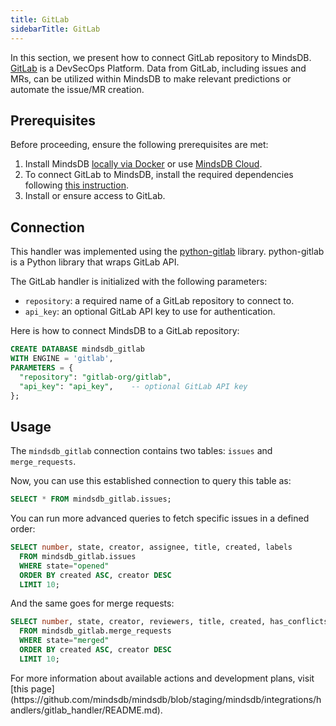 ```yaml
---
title: GitLab
sidebarTitle: GitLab
---
```


In this section, we present how to connect GitLab repository to MindsDB.
[GitLab](https://about.gitlab.com/) is a DevSecOps Platform. Data from GitLab, including issues and MRs, can be utilized within MindsDB to make relevant predictions or automate the issue/MR creation.

## Prerequisites

Before proceeding, ensure the following prerequisites are met:

1. Install MindsDB [locally via Docker](https://docs.mindsdb.com/setup/self-hosted/docker) or use [MindsDB Cloud](https://cloud.mindsdb.com/).
2. To connect GitLab to MindsDB, install the required dependencies following [this instruction](/setup/self-hosted/docker#install-dependencies).
3. Install or ensure access to GitLab.

## Connection

This handler was implemented using the [python-gitlab](https://github.com/python-gitlab/python-gitlab) library.
python-gitlab is a Python library that wraps GitLab API.

The GitLab handler is initialized with the following parameters:

* `repository`: a required name of a GitLab repository to connect to.
* `api_key`: an optional GitLab API key to use for authentication.

Here is how to connect MindsDB to a GitLab repository:

```sql
CREATE DATABASE mindsdb_gitlab
WITH ENGINE = 'gitlab',
PARAMETERS = {
  "repository": "gitlab-org/gitlab",
  "api_key": "api_key",    -- optional GitLab API key
};
```

## Usage

The `mindsdb_gitlab` connection contains two tables: `issues` and `merge_requests`.

Now, you can use this established connection to query this table as:

```sql
SELECT * FROM mindsdb_gitlab.issues;
```

You can run more advanced queries to fetch specific issues in a defined order:

```sql
SELECT number, state, creator, assignee, title, created, labels 
  FROM mindsdb_gitlab.issues
  WHERE state="opened"
  ORDER BY created ASC, creator DESC
  LIMIT 10;
```

And the same goes for merge requests:

```sql
SELECT number, state, creator, reviewers, title, created, has_conflicts
  FROM mindsdb_gitlab.merge_requests
  WHERE state="merged"
  ORDER BY created ASC, creator DESC
  LIMIT 10;
```

<Info>
For more information about available actions and development plans, visit [this page](https://github.com/mindsdb/mindsdb/blob/staging/mindsdb/integrations/handlers/gitlab_handler/README.md).
</Info> 
